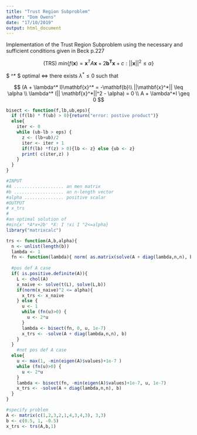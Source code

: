 ```yaml
---
title: "Trust Region Subproblem"
author: "Dom Owens"
date: "17/10/2019"
output: html_document
---
```


Implementation of the Trust Region Subproblem using the necessary and sufficient conditions given in Beck p.227

$$ \text{(TRS) } min \{ f(\mathbf{x}) = \mathbf{x}^T A \mathbf{x} + 2\mathbf{b^Tx} + c : ||\mathbf{x}||^2 \leq \alpha   \}  $$

$ \mathbf{x}^* $ optimal $\iff$ there exists $\lambda^* \leq 0$ such that

$$ (A + \lambda^* I)\mathbf{x}^* = -\mathbf{b}\\
  ||\mathbf{x}^*|| \leq \alpha \\
  \lambda^* (|| \mathbf{x}^*||^2 - \alpha) = 0 \\
  A + \lambda^*I \geq 0 $$ 

```r
bisect <- function(f,lb,ub,eps){
  if (f(lb) * f(ub) > 0){return("error: postive product")}
  else{
    iter <- 0
    while (ub-lb > eps) {
      z <- (lb+ub)/2
      iter <- iter + 1
      if(f(lb) *f(z) > 0){lb <- z} else {ub <- z}
      print( c(iter,z) )
    }
  }
}
```


```r
#INPUT
#A ................... an men matrix
#b ................... an n-length vector
#alpha ............... positive scalar
#OUTPUT
# x_trs
#
#an optimal solution of
#min{x' *A*x+2b' *X: I !xi I "2<=alpha}
library("matrixcalc")

trs <- function(A,b,alpha){
  n <- unlist(length(b))
  lambda <- 1
  fn <- function(lambda){ norm( as.matrix(solve(A + diag(lambda,n,n), b) ))^2 - alpha }
  
  #pos def A case
  if( is.positive.definite(A)){
    L <- chol(A)
    x_naive <- solve(t(L), solve(L,b))
    if(norm(x_naive)^2 <= alpha){
      x_trs <- x_naive  
    } else {
      u <- 1
      while (fn(u)>0) {
        u <- 2*u
      }
      lambda <- bisect(fn, 0, u, 1e-7)
      x_trs <- -solve(A + diag(lambda,n,n), b)
    }
  }
    #not pos def A case
  else{
    u <- max(1, -min(eigen(A)$values)+1e-7 ) 
    while (fn(u)>0) {
      u <- 2*u      
    }
    lambda <- bisect(fn, -min(eigen(A)$values)+1e-7, u, 1e-7)
    x_trs <- -solve(A + diag(lambda,n,n), b)
  }
}
```


```r
#specify problem
A <- matrix(c(1,2,3,2,1,4,3,4,3), 3,3)
b <- c(0.5, 1, -0.5)
x_trs <- trs(A,b,1)
```

